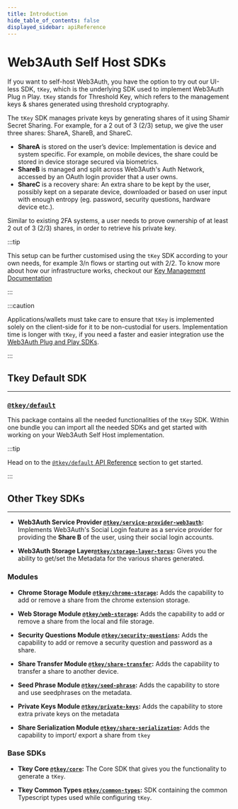 ```yaml
---
title: Introduction
hide_table_of_contents: false
displayed_sidebar: apiReference
---
```


# Web3Auth Self Host SDKs

If you want to self-host Web3Auth, you have the option to try out our UI-less SDK, `tKey`, which is the underlying SDK used to implement Web3Auth Plug
n Play. `tKey` stands for Threshold Key, which refers to the management keys & shares generated using threshold cryptography.

The `tKey` SDK manages private keys by generating shares of it using Shamir Secret Sharing. For example, for a 2 out of 3 (2/3) setup, we give the
user three shares: ShareA, ShareB, and ShareC.

- **ShareA** is stored on the user’s device: Implementation is device and system specific. For example, on mobile devices, the share could be stored
  in device storage secured via biometrics.
- **ShareB** is managed and split across Web3Auth's Auth Network, accessed by an OAuth login provider that a user owns.
- **ShareC** is a recovery share: An extra share to be kept by the user, possibly kept on a separate device, downloaded or based on user input with
  enough entropy (eg. password, security questions, hardware device etc.).

Similar to existing 2FA systems, a user needs to prove ownership of at least 2 out of 3 (2/3) shares, in order to retrieve his private key.

:::tip

This setup can be further customised using the `tKey` SDK according to your own needs, for example 3/n flows or starting out with 2/2. To know more
about how our infrastructure works, checkout our [Key Management Documentation](/overview/key-management)

:::

:::caution

Applications/wallets must take care to ensure that `tKey` is implemented solely on the client-side for it to be non-custodial for users.
Implementation time is longer with `tKey`, if you need a faster and easier integration use the [Web3Auth Plug and Play SDKs](/api-reference/web/).

:::

## Tkey Default SDK

---

### [`@tkey/default`](https://www.npmjs.com/package/@tkey/default)

This package contains all the needed functionalities of the `tKey` SDK. Within one bundle you can import all the needed SDKs and get started with
working on your Web3Auth Self Host implementation.

:::tip

Head on to the [`@tkey/default` API Reference](./tkey) section to get started.

:::

## Other Tkey SDKs

---

- **Web3Auth Service Provider [`@tkey/service-provider-web3auth`](https://www.npmjs.com/package/@tkey/service-provider-web3auth):** Implements
  Web3Auth's Social Login feature as a service provider for providing the **Share B** of the user, using their social login accounts.

- **Web3Auth Storage Layer[`@tkey/storage-layer-torus`](https://www.npmjs.com/package/@tkey/storage-layer-torus):** Gives you the ability to get/set
  the Metadata for the various shares generated.

### Modules

- **Chrome Storage Module [`@tkey/chrome-storage`](https://www.npmjs.com/package/@tkey/chrome-storage):** Adds the capability to add or remove a share
  from the chrome extension storage.

- **Web Storage Module [`@tkey/web-storage`](https://www.npmjs.com/package/@tkey/web-storage):** Adds the capability to add or remove a share from the
  local and file storage.

- **Security Questions Module [`@tkey/security-questions`](https://www.npmjs.com/package/@tkey/security-questions):** Adds the capability to add or
  remove a security question and password as a share.

- **Share Transfer Module [`@tkey/share-transfer`](https://www.npmjs.com/package/@tkey/share-transfer):** Adds the capability to transfer a share to
  another device.

- **Seed Phrase Module [`@tkey/seed-phrase`](https://www.npmjs.com/package/@tkey/seed-phrase):** Adds the capability to store and use seedphrases on
  the metadata.

- **Private Keys Module [`@tkey/private-keys`](https://www.npmjs.com/package/@tkey/private-keys):** Adds the capability to store extra private keys on
  the metadata

- **Share Serialization Module [`@tkey/share-serialization`](https://www.npmjs.com/package/@tkey/share-serialization):** Adds the capability to
  import/ export a share from `tkey`

### Base SDKs

- **Tkey Core [`@tkey/core`](https://www.npmjs.com/package/@tkey/core):** The Core SDK that gives you the functionality to generate a `tKey`.

- **Tkey Common Types [`@tkey/common-types`](https://www.npmjs.com/package/@tkey/common-types):** SDK containing the common Typescript types used
  while configuring `tKey`.
